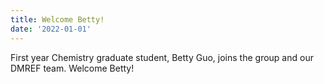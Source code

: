 ```yaml
---
title: Welcome Betty!
date: '2022-01-01'
---
```

First year Chemistry graduate student, Betty Guo, joins the group and our DMREF team.  Welcome Betty!